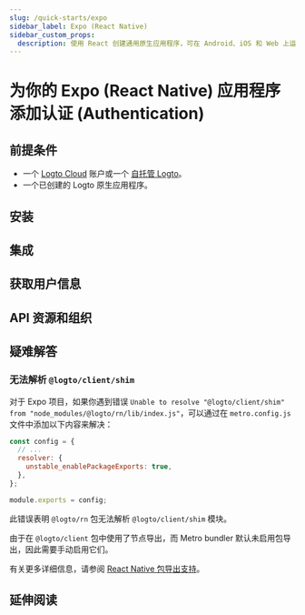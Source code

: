 ```yaml
---
slug: /quick-starts/expo
sidebar_label: Expo (React Native)
sidebar_custom_props:
  description: 使用 React 创建通用原生应用程序，可在 Android、iOS 和 Web 上运行。
---
```




# 为你的 Expo (React Native) 应用程序添加认证 (Authentication)

<GuideTip />

## 前提条件

- 一个 [Logto Cloud](https://cloud.logto.io) 账户或一个 [自托管 Logto](/introduction/set-up-logto-oss)。
- 一个已创建的 Logto 原生应用程序。

## 安装

<Installation />

## 集成

<Integration />

## 获取用户信息

<GetUserInformation />

## API 资源和组织

<ApiResources />

## 疑难解答

### 无法解析 `@logto/client/shim`

对于 Expo 项目，如果你遇到错误 `Unable to resolve "@logto/client/shim" from "node_modules/@logto/rn/lib/index.js"`，可以通过在 `metro.config.js` 文件中添加以下内容来解决：

```js title="metro.config.js"
const config = {
  // ...
  resolver: {
    unstable_enablePackageExports: true,
  },
};

module.exports = config;
```

此错误表明 `@logto/rn` 包无法解析 `@logto/client/shim` 模块。

由于在 `@logto/client` 包中使用了节点导出，而 Metro bundler 默认未启用包导出，因此需要手动启用它们。

有关更多详细信息，请参阅 [React Native 包导出支持](https://reactnative.dev/blog/2023/06/21/package-exports-support#enabling-package-exports-beta)。

## 延伸阅读

<FurtherReadings />
